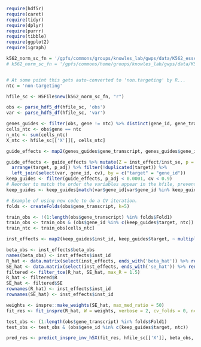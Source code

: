```r
require(hdf5r)
require(caret)
require(tidyr)
require(dplyr)
require(purrr)
require(tibble)
require(ggplot2)
require(igraph)
```


```r
k562_norm_sc_fn = '/gpfs/commons/groups/knowles_lab/gwps/data/K562_essential_normalized_singlecell_01.h5ad'
# k562_norm_sc_fn = '/gpfs/commons/home/groups/knowles_lab/gwps/data/K562_gwps_normalized_singlecell_01.h5ad'


# At some point this gets auto-converted to 'non.targeting' by R...
ntc = 'non-targeting'
```


```r
hfile_sc <- H5File$new(k562_norm_sc_fn, "r")
```


```r
obs <- parse_hdf5_df(hfile_sc, 'obs')
var <- parse_hdf5_df(hfile_sc, 'var')
```


```r
genes_guides <- filter(obs, gene != ntc) %>% distinct(gene_id, gene_transcript) %>% filter(gene_id %in% var$gene_id)
cells_ntc <- obs$gene == ntc
n_ntc <- sum(cells_ntc)
X_ntc <- hfile_sc[['X']][, cells_ntc]

guide_effects <- map2(genes_guides$gene_transcript, genes_guides$gene_id, ~calc_inst_effect_h5X(.x, .y, hfile_sc[['X']], X_ntc, obs$gene_transcript, var$gene_id)) %>% list_rbind()
```


```r
guide_effects <- guide_effects %>% mutate(Z = inst_effect/inst_se, p = pt(Z, df = n-2), p_adj = p.adjust(p, method='fdr')) %>%
  arrange(target, p_adj) %>% filter(!duplicated(target)) %>%
  left_join(select(var, gene_id, cv), by = c("target" = "gene_id"))
keep_guides <- filter(guide_effects, p_adj < 0.0001, cv < 0.9)
# Reorder to match the order the variables appear in the hfile, prevents us from having to do this every time later.
keep_guides <- keep_guides[match(var$gene_id[var$gene_id %in% keep_guides$target], keep_guides$target), ]
```


```r
# Example of using new code to do a CV iteration.
folds <- createFolds(obs$gene_transcript, k=5)

train_obs <- !(1:length(obs$gene_transcript) %in% folds$Fold1)
train_obs <- train_obs & (obs$gene_id %in% c(keep_guides$target, ntc))
train_ntc <- train_obs[cells_ntc]

inst_effects <- map2(keep_guides$inst_id, keep_guides$target, ~ multiple_iv_reg_h5X(.x, .y, hfile_sc[['X']], X_ntc[,train_ntc], obs$gene_transcript, var$gene_id, keep_guides$target, train_obs)) %>% list_rbind()

beta_obs <- inst_effects$beta_obs
names(beta_obs) <- inst_effects$inst_id
R_hat <- data.matrix(select(inst_effects, ends_with('beta_hat')) %>% rename_with(~sub('_beta_hat', '', .x)))
SE_hat <- data.matrix(select(inst_effects, ends_with('se_hat')) %>% rename_with(~sub('_se_hat', '', .x)))
filtered <- filter_tce(R_hat, SE_hat, max_R = 1.5)
R_hat <- filtered$R
SE_hat <- filtered$SE
rownames(R_hat) <- inst_effects$inst_id
rownames(SE_hat) <- inst_effects$inst_id

weights <- inspre::make_weights(SE_hat, max_med_ratio = 50)
fit_res <- fit_inspre(R_hat, W = weights, verbose = 2, cv_folds = 0, ncores = 8, warm_start = FALSE, lambda = 0.96, its=50, rho=100, tau=1.5, mu=10)
```


```r
test_obs <- (1:length(obs$gene_transcript) %in% folds$Fold1)
test_obs <- test_obs & (obs$gene_id %in% c(keep_guides$target, ntc))

pred_res <- predict_inspre_inv_h5X(fit_res, hfile_sc[['X']], beta_obs, obs$gene_transcript, var$gene_id, keep_guides$target, test_obs)
```
